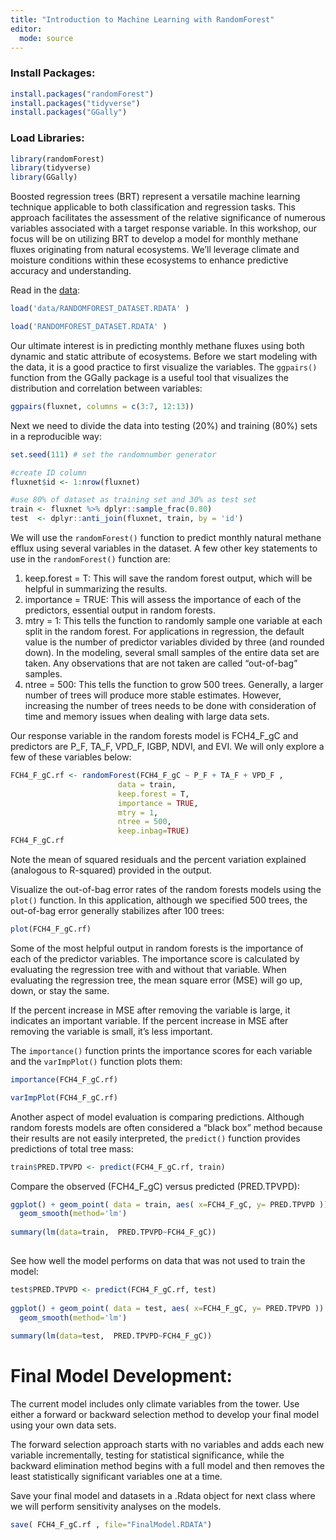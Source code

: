 ```yaml
---
title: "Introduction to Machine Learning with RandomForest"
editor: 
  mode: source
---
```


### Install Packages:
```r
install.packages("randomForest")
install.packages("tidyverse")
install.packages("GGally")
```
### Load Libraries:
```r
library(randomForest)
library(tidyverse)
library(GGally)
```
Boosted regression trees (BRT) represent a versatile machine learning technique applicable to both classification and regression tasks. This approach facilitates the assessment of the relative significance of numerous variables associated with a target response variable. In this workshop, our focus will be on utilizing BRT to develop a model for monthly methane fluxes originating from natural ecosystems. We'll leverage climate and moisture conditions within these ecosystems to enhance predictive accuracy and understanding.

Read in the [data](https://yale.instructure.com/courses/101353/files/10186091?wrap=1):
```r
load('data/RANDOMFOREST_DATASET.RDATA' )

```

```r
load('RANDOMFOREST_DATASET.RDATA' )

```

Our ultimate interest is in predicting monthly methane fluxes using both dynamic and static attribute of ecosystems. Before we start modeling with the data, it is a good practice to first visualize the variables. The `ggpairs()` function from the GGally package is a useful tool that visualizes the distribution and correlation between variables:

```r
ggpairs(fluxnet, columns = c(3:7, 12:13))
```
Next we need to divide the data into testing (20%) and training (80%) sets in a reproducible way:
```r
set.seed(111) # set the randomnumber generator

#create ID column
fluxnet$id <- 1:nrow(fluxnet)

#use 80% of dataset as training set and 30% as test set 
train <- fluxnet %>% dplyr::sample_frac(0.80)
test  <- dplyr::anti_join(fluxnet, train, by = 'id')
```
We will use the `randomForest()` function to predict monthly natural methane efflux using several variables in the dataset. A few other key statements to use in the `randomForest()` function are:

1. keep.forest = T: This will save the random forest output, which will be helpful in summarizing the results.
2. importance = TRUE: This will assess the importance of each of the predictors, essential output in random forests.
3. mtry = 1: This tells the function to randomly sample one variable at each split in the random forest. For applications in regression, the default value is the number of predictor variables divided by three (and rounded down). In the modeling, several small samples of the entire data set are taken. Any observations that are not taken are called “out-of-bag” samples.
4. ntree = 500: This tells the function to grow 500 trees. Generally, a larger number of trees will produce more stable estimates. However, increasing the number of trees needs to be done with consideration of time and memory issues when dealing with large data sets.

Our response variable in the random forests model is FCH4_F_gC and predictors are P_F, TA_F, VPD_F, IGBP, NDVI, and EVI. We will only explore a few of these variables below:

```r
FCH4_F_gC.rf <- randomForest(FCH4_F_gC ~ P_F + TA_F + VPD_F ,
                        data = train,
                        keep.forest = T,
                        importance = TRUE, 
                        mtry = 1,
                        ntree = 500,
                        keep.inbag=TRUE)
FCH4_F_gC.rf
```
Note the mean of squared residuals and the percent variation explained (analogous to R-squared) provided in the output.

Visualize the out-of-bag error rates of the random forests models using the `plot()` function. In this application, although we specified 500 trees, the out-of-bag error generally stabilizes after 100 trees:

```r
plot(FCH4_F_gC.rf)
```

Some of the most helpful output in random forests is the importance of each of the predictor variables. The importance score is calculated by evaluating the regression tree with and without that variable. When evaluating the regression tree, the mean square error (MSE) will go up, down, or stay the same.

If the percent increase in MSE after removing the variable is large, it indicates an important variable. If the percent increase in MSE after removing the variable is small, it’s less important.

The `importance()` function prints the importance scores for each variable and the `varImpPlot()` function plots them:
```r
importance(FCH4_F_gC.rf)

varImpPlot(FCH4_F_gC.rf)
```
Another aspect of model evaluation is comparing predictions. Although random forests models are often considered a "black box" method because their results are not easily interpreted, the `predict()` function provides predictions of total tree mass:

```r
train$PRED.TPVPD <- predict(FCH4_F_gC.rf, train)
```
Compare the observed (FCH4_F_gC) versus predicted (PRED.TPVPD):

```r
ggplot() + geom_point( data = train, aes( x=FCH4_F_gC, y= PRED.TPVPD )) +
  geom_smooth(method='lm')
  
summary(lm(data=train,  PRED.TPVPD~FCH4_F_gC))
  
```
See how well the model performs on data that was not used to train the model:

```r
test$PRED.TPVPD <- predict(FCH4_F_gC.rf, test)
  
ggplot() + geom_point( data = test, aes( x=FCH4_F_gC, y= PRED.TPVPD )) +
  geom_smooth(method='lm')
  
summary(lm(data=test,  PRED.TPVPD~FCH4_F_gC))
```
# Final Model Development:
The current model includes only climate variables from the tower. Use either a forward or backward selection method to develop your final model using your own data sets.

The forward selection approach starts with no variables and adds each new variable incrementally, testing for statistical significance, while the backward elimination method begins with a full model and then removes the least statistically significant variables one at a time.

Save your final model and datasets in a .Rdata object for next class where we will perform sensitivity analyses on the models. 


```r
save( FCH4_F_gC.rf , file="FinalModel.RDATA")
```
